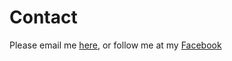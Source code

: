 # Contact

Please email me <a href="mailto:pdelossantos49@gmail.com">here</a>, or follow me at my <a href="https://fb.me/thelostsaint.ph">Facebook</a>

